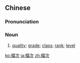 {{also|档次}}
==Chinese==
{{zh-forms|s=档次}}

===Pronunciation===
{{zh-pron
|m=檔cì
|c=dong3 ci3
|mn=qz:tòng-chhìr/xm,zz:tòng-chhù
|cat=n
}}

===Noun===
{{zh-noun}}

# [[quality]]; [[grade]]; [[class]]; [[rank]]; [[level]] {{gloss|of a product, wage, etc.}}

{{zh-cat|Advanced}}

[[ko:檔次]]
[[ja:檔次]]
[[zh:檔次]]